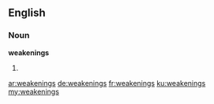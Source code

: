 ==English==
===Noun===
'''weakenings'''
# {{plural of|weakening}}

[[ar:weakenings]]
[[de:weakenings]]
[[fr:weakenings]]
[[ku:weakenings]]
[[my:weakenings]]
